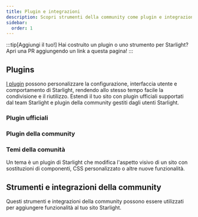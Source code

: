 ```yaml
---
title: Plugin e integrazioni
description: Scopri strumenti della community come plugin e integrazioni che estendono Starlight!
sidebar:
  order: 1
---
```


:::tip[Aggiungi il tuo!]
Hai costruito un plugin o uno strumento per Starlight?
Apri una PR aggiungendo un link a questa pagina!
:::

## Plugins

[I plugin](/it/reference/plugins/) possono personalizzare la configurazione, interfaccia utente e comportamento di Starlight, rendendo allo stesso tempo facile la condivisione e il riutilizzo.
Estendi il tuo sito con plugin ufficiali supportati dal team Starlight e plugin della community gestiti dagli utenti Starlight.

### Plugin ufficiali

<CardGrid>
	<LinkCard
		href="/it/guides/site-search/#algolia-docsearch"
		title="Algolia DocSearch"
		description="Sostituisci Pagefind, il provider di ricerca predefinito, con Algolia DocSearch."
	/>
</CardGrid>

### Plugin della community

<CardGrid>
	<LinkCard
		href="https://github.com/HiDeoo/starlight-links-validator"
		title="starlight-links-validator"
		description="Controlla i link rotti nelle tue pagine Starlight."
	/>
	<LinkCard
		href="https://github.com/HiDeoo/starlight-typedoc"
		title="starlight-typedoc"
		description="Genera pagine Starlight da TypeScript usando TypeDoc."
	/>
	<LinkCard
		href="https://github.com/HiDeoo/starlight-blog"
		title="starlight-blog"
		description="Aggiungi un blog alla tua documentazione."
	/>
	<LinkCard
		href="https://github.com/HiDeoo/starlight-openapi"
		title="starlight-openapi"
		description="Crea pagine di documentazione dalle specificazioni OpenAPI/Swagger."
	/>
	<LinkCard
		href="https://github.com/HiDeoo/starlight-obsidian"
		title="starlight-obsidian"
		description="Pubblica i tuoi vault Obsidian nel tuo sito Starlight."
	/>
	<LinkCard
		href="https://astro-ghostcms.xyz/intro/starlight/install/"
		title="starlight-ghostcms"
		description="Aggiungi i tuoi post del blog GhostCMS insieme alla tua documentazione Starlight."
	/>
	<LinkCard
		href="https://github.com/HiDeoo/starlight-image-zoom"
		title="starlight-image-zoom"
		description="Aggiungi la possibilità di ingrandire le immagini della tua documentazione."
	/>
	<LinkCard
		href="https://github.com/lorenzolewis/starlight-utils"
		title="starlight-utils"
		description="Estendi Starlight con una collezione di utilità comuni."
	/>
	<LinkCard
		href="https://github.com/trueberryless/starlight-view-modes"
		title="starlight-view-modes"
		description="Aggiungi capacità di diverse modalità di visualizzazione al tuo sito di documentazione."
	/>
	<LinkCard
		href="https://github.com/HiDeoo/starlight-versions"
		title="starlight-versions"
		description="Versiona le tue pagine di documentazione Starlight."
	/>
	<LinkCard
		href="https://inox-tools.fryuni.dev/star-warp"
		title="star-warp"
		description="Accedi ai risultati di ricerca per la tua documentazione alla velocità della luce."
	/>
</CardGrid>

### Temi della comunità

Un tema è un plugin di Starlight che modifica l'aspetto visivo di un sito con sostituzioni di componenti, CSS personalizzato o altre nuove funzionalità.

<CardGrid>
	<LinkCard
		href="https://github.com/HiDeoo/starlight-theme-rapide"
		title="starlight-theme-rapide"
		description="Tema Starlight ispirato al tema Vitesse di Visual Studio Code."
	/>
</CardGrid>

## Strumenti e integrazioni della community


Questi strumenti e integrazioni della community possono essere utilizzati per aggiungere funzionalità al tuo sito Starlight.

<CardGrid>
	<LinkCard
		href="https://www.feelback.dev/blog/new-astro-starlight-integration/"
		title="FeelBack"
		description="Aggiungi un sistema di feedback utente alle tue pagine di documentazione."
	/>
	<LinkCard
		href="https://github.com/val-town/notion-to-astro"
		title="notion-to-astro"
		description="Converti la tua documentazione da Notion a Starlight"
	/>
	<LinkCard
		href="https://github.com/mattjennings/astro-live-code"
		title="astro-live-code"
		description="Rendi interattivi i blocchi di codice MDX"
	/>
	<LinkCard
		href="https://github.com/HiDeoo/starlight-i18n"
		title="starlight-i18n"
		description="Estensione di Visual Studio Code che ti aiuta a tradurre le pagine Starlight."
	/>
	<LinkCard
		href="https://github.com/HiDeoo/starlight-package-managers"
		title="starlight-package-managers"
		description="Visualizza rapidamente i comandi relativi a npm per diversi gestori di pacchetti."
	/>
	<LinkCard
		href="https://github.com/HiDeoo/starlight-showcases"
		title="starlight-showcases"
		description="Set di componenti Starlight per creare pagine di showcase."
	/>
	<LinkCard
		href="https://docs.contentisland.net/templates/starlight/"
		title="contentisland-cli"
		description="Collega Starlight a Content Island HCMS per consentire agli utenti non tecnici di gestire la documentazione."
	/>
</CardGrid>
